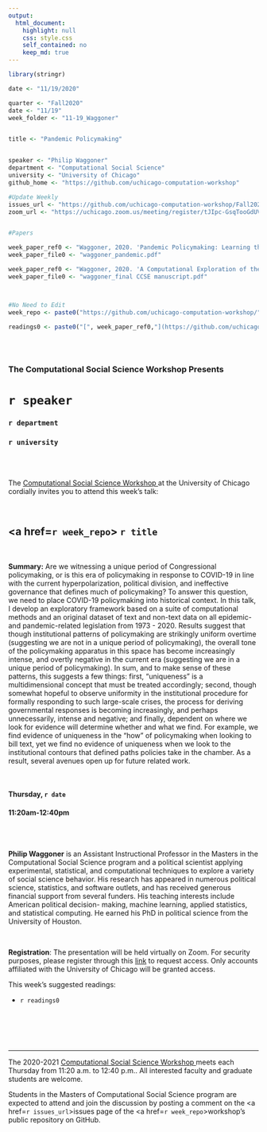 ```yaml
---
output:
  html_document:
    highlight: null
    css: style.css
    self_contained: no
    keep_md: true
---
```


```r
library(stringr)

date <- "11/19/2020"

quarter <- "Fall2020"
date <- "11/19"
week_folder <- "11-19_Waggoner"


title <- "Pandemic Policymaking"


speaker <- "Philip Waggoner"
department <- "Computational Social Science"
university <- "University of Chicago"
github_home <- "https://github.com/uchicago-computation-workshop"

#Update Weekly
issues_url <- "https://github.com/uchicago-computation-workshop/Fall2020/issues/9"
zoom_url <- "https://uchicago.zoom.us/meeting/register/tJIpc-GsqTooGdUVM-OJcsnUQIWQxu1jUQJG"


#Papers

week_paper_ref0 <- "Waggoner, 2020. 'Pandemic Policymaking: Learning the Lower Dimensional Manifold of Congressional Responsiveness'"
week_paper_file0 <- "waggoner_pandemic.pdf"

week_paper_ref0 <- "Waggoner, 2020. 'A Computational Exploration of the Evolution of Governmental Policy Responses to Epidemics Before and During the Era of COIVD-19'" 
week_paper_file0 <- "waggoner_final CCSE manuscript.pdf"



#No Need to Edit
week_repo <- paste0("https://github.com/uchicago-computation-workshop/",quarter,"/tree/master/",week_folder)

readings0 <- paste0("[", week_paper_ref0,"](https://github.com/uchicago-computation-workshop/",quarter,"/blob/master/", week_folder,"/",week_paper_file0,")")



```



<br>

<h3 class=pfblock-header> The Computational Social Science Workshop Presents </h3>

<h1 class=pfblock-header3> `r speaker`</h1>
<h3 class=pfblock-header3> `r department` </h3>
<h3 class=pfblock-header3> `r university` </h3>

<br><br>



<p class=pfblock-header3>The <a href="https://macss.uchicago.edu/content/computation-workshop"> Computational Social Science Workshop </a> at the University of Chicago cordially invites you to attend this week's talk:</p>



<br>

<div class=pfblock-header3>
<h2 class=pfblock-header>
  <a href=`r week_repo`> `r title` </a>
</h2>

<br>
</div>



<p class=footertext2>

**Summary:** Are we witnessing a unique period of Congressional policymaking, or is this era of policymaking in response to COVID-19 in line with the current hyperpolarization, political division, and ineffective governance that defines much of policymaking? To answer this question, we need to place COVID-19 policymaking into historical context. In this talk, I develop an exploratory framework based on a suite of computational methods and an original dataset of text and non-text data on all epidemic- and pandemic-related legislation from 1973 - 2020. Results suggest that though institutional patterns of policymaking are strikingly uniform overtime (suggesting we are not in a unique period of policymaking), the overall tone of the policymaking apparatus in this space has become increasingly intense, and overtly negative in the current era (suggesting we are in a unique period of policymaking). In sum, and to make sense of these patterns, this suggests a few things: first, "uniqueness" is a multidimensional concept that must be treated accordingly; second, though somewhat hopeful to observe uniformity in the institutional procedure for formally responding to such large-scale crises, the process for deriving governmental responses is becoming increasingly, and perhaps unnecessarily, intense and negative; and finally, dependent on where we look for evidence will determine whether and what we find. For example, we find evidence of uniqueness in the "how" of policymaking when looking to bill text, yet we find no evidence of uniqueness when we look to the institutional contours that defined paths policies take in the chamber. As a result, several avenues open up for future related work.

</p>

<br>

<h4 class=pfblock-header3> Thursday, `r date` </h4>
<h4 class=pfblock-header3> 11:20am-12:40pm </h4>

<br><br>

<p class=footertext2>

**Philip Waggoner** is an Assistant Instructional Professor in the Masters in the Computational Social Science program and a political scientist applying experimental, statistical, and computational techniques to explore a variety of social science behavior. His research has appeared in numerous political science, statistics, and software outlets, and has received generous financial support from several funders. His teaching interests include American political decision- making, machine learning, applied statistics, and statistical computing. He earned his PhD in political science from the University of Houston.

</p>

<br>

<p class=footertext2>

**Registration**: The presentation will be held virtually on Zoom. For security purposes, please register through this [link](`r zoom_url`) to request access. Only accounts affiliated with the University of Chicago will be granted access.
</p>

This week's suggested readings:

- `r readings0`


<br>

<br><br>


---

<p class=footertext> The 2020-2021 <a href="https://macss.uchicago.edu/content/computation-workshop"> Computational Social Science Workshop </a> meets each Thursday from 11:20 a.m. to 12:40 p.m.. All interested faculty and graduate students are welcome.</p>



<p class=footertext>Students in the Masters of Computational Social Science program are expected to attend and join the discussion by posting a comment on the <a href=`r issues_url`>issues page</a> of the <a href=`r week_repo`>workshop's public repository on GitHub.</a></p>